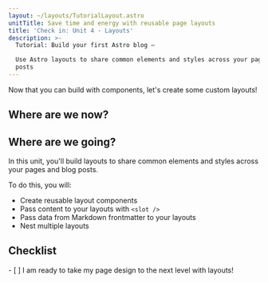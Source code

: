 ```yaml
---
layout: ~/layouts/TutorialLayout.astro
unitTitle: Save time and energy with reusable page layouts
title: 'Check in: Unit 4 - Layouts'
description: >-
  Tutorial: Build your first Astro blog —

  Use Astro layouts to share common elements and styles across your pages and
  posts
---
```



Now that you can build with components, let's create some custom layouts!

## Where are we now?

<StackblitzIntro tree="withastro/blog-tutorial-demo/tree/unit-4/start"/>

## Where are we going?

In this unit, you'll build layouts to share common elements and styles across your pages and blog posts.

To do this, you will:

- Create reusable layout components
- Pass content to your layouts with `<slot />`
- Pass data from Markdown frontmatter to your layouts
- Nest multiple layouts



<Box icon="check-list">

## Checklist

<Checklist>
- [ ] I am ready to take my page design to the next level with layouts!
</Checklist>
</Box>
